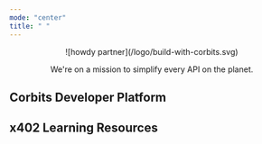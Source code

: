 ```yaml
---
mode: "center"
title: " "
---
```



<div align="center">
![howdy partner](/logo/build-with-corbits.svg)

We're on a mission to simplify every API on the planet.
</div>

## Corbits Developer Platform

<welcome6 />

## x402 Learning Resources

<x402snippet />

